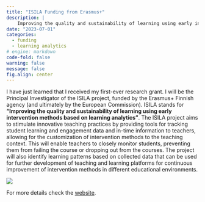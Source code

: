 ```yaml
---
title: "ISILA Funding from Erasmus+"
description: |
    Improving the quality and sustainability of learning using early intervention methods based on learning analytics
date: "2023-07-01"
categories:
  - funding
  - learning analytics
# engine: markdown
code-fold: false
warning: false
message: false
fig.align: center
---
```


I have just learned that I received my first-ever research grant. I will be the Principal Investigator of the ISILA project, funded by the Erasmus+ Finnish agency (and ultimately by the European Commission). ISILA stands for **"Improving the quality and sustainability of learning using early intervention methods based on learning analytics"**. The ISILA project aims to stimulate innovative teaching practices by providing tools for tracking student learning and engagement data and in-time information to teachers, allowing for the customization of intervention methods to the teaching context. This will enable teachers to closely monitor students, preventing them from failing the course or dropping out from the courses. The project will also identify learning patterns based on collected data that can be used for further development of teaching and learning platforms for continuous improvement of intervention methods in different educational environments.

![](image.png)

For more details check the [website](https://blogs.uef.fi/isila).

